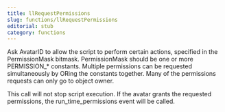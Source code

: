 ```yaml
---
title: llRequestPermissions
slug: functions/llRequestPermissions
editorial: stub
category: functions
---
```


<LSLFunction name="llRequestPermissions"/>

Ask AvatarID to allow the script to perform certain actions, specified in the PermissionMask bitmask. PermissionMask should be one or more PERMISSION_* constants. Multiple permissions can be requested simultaneously by ORing the constants together. Many of the permissions requests can only go to object owner.

This call will not stop script execution. If the avatar grants the requested permissions, the run_time_permissions event will be called.
